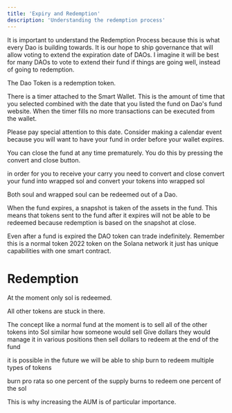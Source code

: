 ```yaml
---
title: 'Expiry and Redemption'
description: 'Understanding the redemption process'
---
```


It is important to understand the Redemption Process because this is what every Dao is building towards. 
It is our hope to ship governance that will allow voting to extend the expiration date of DAOs. 
I imagine it will be best for many DAOs to vote to extend their fund if things are going well, instead of going to redemption. 


<Note>
The Dao Token is a redemption token. 
</Note>

There is a timer attached to the Smart Wallet. 
This is the amount of time that you selected combined with the date that you listed the fund on Dao's fund website. 
When the timer fills no more transactions can be executed from the wallet. 

Please pay special attention to this date. 
Consider making a calendar event because you will want to have your fund in order before your wallet expires. 


You can close the fund at any time prematurely. You do this by pressing the convert and close button. 

in order for you to receive your carry you need to convert and close convert your fund into wrapped sol and convert your tokens into wrapped sol

Both soul and wrapped soul can be redeemed out of a Dao. 

When the fund expires, a snapshot is taken of the assets in the fund. 
This means that tokens sent to the fund after it expires will not be able to be redeemed because redemption is based on the snapshot at close. 

Even after a fund is expired the DAO token can trade indefinitely. Remember this is a normal token 2022 token on the Solana network it just has unique capabilities with one smart contract. 


# Redemption

At the moment only sol is redeemed. 

All other tokens are stuck in there. 

The concept like a normal fund at the moment is to sell all of the other tokens into Sol similar how someone would sell Give dollars they would manage it in various positions then sell dollars to redeem at the end of the fund 

it is possible in the future we will be able to ship burn to redeem multiple types of tokens 

burn pro rata so one percent of the supply burns to redeem one percent of the sol 




This is why increasing the AUM is of particular importance. 